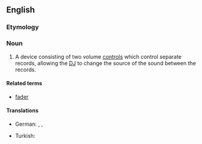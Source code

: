 ==English==
{{wikipedia}}

===Etymology===
{{prefix|en|cross|fader}}

===Noun===
{{en-noun}}

# {{lb|en|music}} A device consisting of two volume [[control]]s which control separate records, allowing the [[DJ]] to change the source of the sound between the records.

====Related terms====
* [[fader]]

====Translations====
{{trans-top|device consisting of two volume controls}}
* German: {{t|de|Crossfader|m}}, {{t|de|Überblender|m}}, {{t|de|Überblendregler|m}}
{{trans-mid}}
* Turkish: {{t|tr|ses geçişi ayar düğmesi}}
{{trans-bottom}}